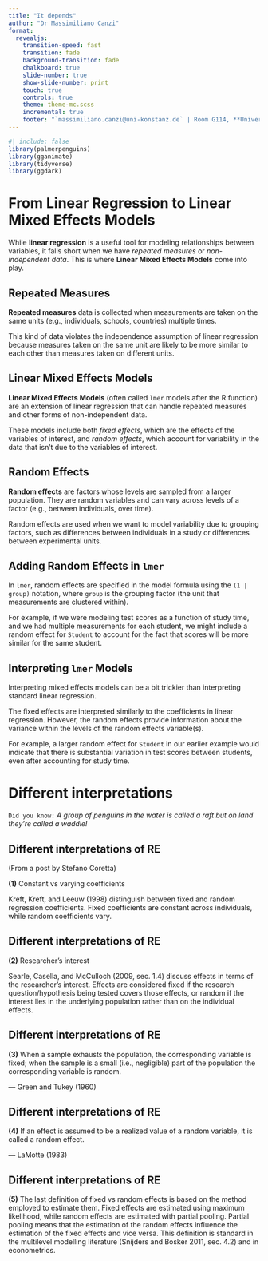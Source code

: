 ```yaml
---
title: "It depends"
author: "Dr Massimiliano Canzi"
format: 
  revealjs:
    transition-speed: fast
    transition: fade
    background-transition: fade
    chalkboard: true
    slide-number: true
    show-slide-number: print
    touch: true
    controls: true
    theme: theme-mc.scss
    incremental: true
    footer: "`massimiliano.canzi@uni-konstanz.de` | Room G114, **Universität Konstanz**. Universitätstr. 10, 78467 Konstanz DE"
---
```


```r
#| include: false
library(palmerpenguins)
library(gganimate)
library(tidyverse)
library(ggdark)
```

# From Linear Regression to Linear Mixed Effects Models

While **linear regression** is a useful tool for modeling relationships between variables, it falls short when we have *repeated measures* or *non-independent data*. This is where **Linear Mixed Effects Models** come into play.

## Repeated Measures

**Repeated measures** data is collected when measurements are taken on the same units (e.g., individuals, schools, countries) multiple times. 

This kind of data violates the independence assumption of linear regression because measures taken on the same unit are likely to be more similar to each other than measures taken on different units.

## Linear Mixed Effects Models

**Linear Mixed Effects Models** (often called `lmer` models after the R function) are an extension of linear regression that can handle repeated measures and other forms of non-independent data.

These models include both *fixed effects*, which are the effects of the variables of interest, and *random effects*, which account for variability in the data that isn't due to the variables of interest.

## Random Effects

**Random effects** are factors whose levels are sampled from a larger population. They are random variables and can vary across levels of a factor (e.g., between individuals, over time).

Random effects are used when we want to model variability due to grouping factors, such as differences between individuals in a study or differences between experimental units. 

## Adding Random Effects in `lmer`

In `lmer`, random effects are specified in the model formula using the `(1 | group)` notation, where `group` is the grouping factor (the unit that measurements are clustered within).

For example, if we were modeling test scores as a function of study time, and we had multiple measurements for each student, we might include a random effect for `Student` to account for the fact that scores will be more similar for the same student.

## Interpreting `lmer` Models

Interpreting mixed effects models can be a bit trickier than interpreting standard linear regression. 

The fixed effects are interpreted similarly to the coefficients in linear regression. However, the random effects provide information about the variance within the levels of the random effects variable(s).

For example, a larger random effect for `Student` in our earlier example would indicate that there is substantial variation in test scores between students, even after accounting for study time.

# Different interpretations

`Did you know:` _A group of penguins in the water is called a raft but on land they're called a waddle!_

## Different interpretations of RE

(From a post by Stefano Coretta) 

__(1)__ Constant vs varying coefficients

Kreft, Kreft, and Leeuw (1998) distinguish between fixed and random regression coefficients. Fixed coefficients are constant across individuals, while random coefficients vary.

## Different interpretations of RE

__(2)__ Researcher’s interest

Searle, Casella, and McCulloch (2009, sec. 1.4) discuss effects in terms of the researcher’s interest. Effects are considered fixed if the research question/hypothesis being tested covers those effects, or random if the interest lies in the underlying population rather than on the individual effects.

## Different interpretations of RE

__(3)__ When a sample exhausts the population, the corresponding variable is fixed; when the sample is a small (i.e., negligible) part of the population the corresponding variable is random.  

— Green and Tukey (1960)

## Different interpretations of RE

__(4)__ If an effect is assumed to be a realized value of a random variable, it is called a random effect.  

— LaMotte (1983)

## Different interpretations of RE

__(5)__ The last definition of fixed vs random effects is based on the method employed to estimate them. Fixed effects are estimated using maximum likelihood, while random effects are estimated with partial pooling. Partial pooling means that the estimation of the random effects influence the estimation of the fixed effects and vice versa. This definition is standard in the multilevel modelling literature (Snijders and Bosker 2011, sec. 4.2) and in econometrics.

